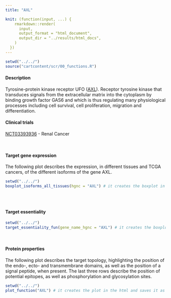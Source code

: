```yaml
---
title: "AXL"

knit: (function(input, ...) {
    rmarkdown::render(
      input,
      output_format = "html_document",
      output_dir = "../results/html_docs",
    )
  })
---
```

<style>
  .scrollingplot{
      overflow-x:scroll;
      white-space: nowrap;
  }

  .scrollingplot img{
     max-width: 40cm;
  }

</style>

```r
setwd("../../")
source("cartcontent/scr/00_functions.R")
```

<h4>Description</h4>
Tyrosine-protein kinase receptor UFO ([AXL](https://www.uniprot.org/uniprot/P30530)). Receptor tyrosine kinase that transduces signals from the extracellular matrix into the cytoplasm by binding growth factor GAS6 and which is thus regulating many physiological processes including cell survival, cell proliferation, migration and differentiation.
<br> 

<h4>Clinical trials</h4> 
[NCT03393936](https://clinicaltrials.gov/ct2/show/NCT03393936) - Renal Cancer

<br>

<h4>Target gene expression</h4>
The following plot describes the expression, in different tissues and TCGA cancers, of the different isoforms of the gene AXL.
<div class="scrollingplot">
```r
setwd("../../")
boxplot_isoforms_all_tissues(hgnc = "AXL") # it creates the boxplot in the html and saves it as .pdf in the plot/isoform_expression folder
```
</div>
<br>

<h4>Target essentiality</h4>
```r
setwd("../../")
target_essentiality_fun(gene_name_hgnc = "AXL") # it creates the boxplot in the html and saves it as .pdf in the plot/target_essentiality folder
```

<br>

<h4>Protein properties</h4>
The following plot describes the target topology, highlighting the position of the endo-, ecto- and transmembrane domains, as well as the position of a signal peptide, when present. 
The last three rows describe the position of potential epitopes, as well as phosphorylation and glycosylation sites. 
```r
setwd("../../")
plot_function("AXL") # it creates the plot in the html and saves it as .pdf in the plot/protein_properties folder
```